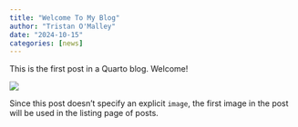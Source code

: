 ```yaml
---
title: "Welcome To My Blog"
author: "Tristan O'Malley"
date: "2024-10-15"
categories: [news]
---
```


This is the first post in a Quarto blog. Welcome!

![](thumbnail.jpg)

Since this post doesn't specify an explicit `image`, the first image in the post will be used in the listing page of posts.
